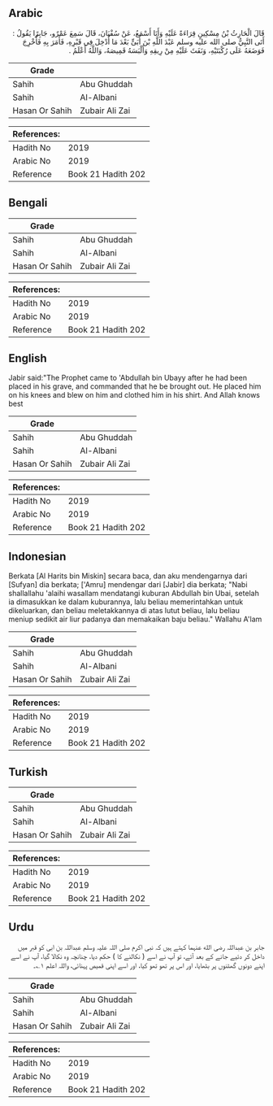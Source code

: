 ## Arabic


<div dir="rtl" lang="ar" style={{fontSize:'larger',backgroundColor:'#f8f9fa',padding:20}}>
قَالَ الْحَارِثُ بْنُ مِسْكِينٍ قِرَاءَةً عَلَيْهِ وَأَنَا أَسْمَعُ، عَنْ سُفْيَانَ، قَالَ سَمِعَ عَمْرٌو، جَابِرًا يَقُولُ ‏:‏ أَتَى النَّبِيُّ صلى الله عليه وسلم عَبْدَ اللَّهِ بْنَ أُبَىٍّ بَعْدَ مَا أُدْخِلَ فِي قَبْرِهِ، فَأَمَرَ بِهِ فَأُخْرِجَ فَوَضَعَهُ عَلَى رُكْبَتَيْهِ، وَنَفَثَ عَلَيْهِ مِنْ رِيقِهِ وَأَلْبَسَهُ قَمِيصَهُ، وَاللَّهُ أَعْلَمُ ‏.‏
</div>
<div style={{backgroundColor:'#f8f9fa',padding:20, marginBottom: 10}}><table> <thead> <tr> <th>Grade</th> <th></th> </tr> </thead> <tbody> <tr><td>Sahih</td><td>Abu Ghuddah</td></tr><tr><td>Sahih</td><td>Al-Albani</td></tr><tr><td>Hasan Or Sahih</td><td>Zubair Ali Zai</td></tr></tbody></table><table> <thead> <tr> <th>References:</th> <th></th> </tr> </thead> <tbody><tr><td>Hadith No</td><td>2019</td></tr><tr><td>Arabic No</td><td>2019</td></tr><tr><td>Reference</td><td>Book 21 Hadith 202</td></tr></tbody></table></div>

## Bengali


<div dir="ltr" lang="bn" style={{fontSize:'larger',backgroundColor:'#f8f9fa',padding:20}}>

</div>
<div style={{backgroundColor:'#f8f9fa',padding:20, marginBottom: 10}}><table> <thead> <tr> <th>Grade</th> <th></th> </tr> </thead> <tbody> <tr><td>Sahih</td><td>Abu Ghuddah</td></tr><tr><td>Sahih</td><td>Al-Albani</td></tr><tr><td>Hasan Or Sahih</td><td>Zubair Ali Zai</td></tr></tbody></table><table> <thead> <tr> <th>References:</th> <th></th> </tr> </thead> <tbody><tr><td>Hadith No</td><td>2019</td></tr><tr><td>Arabic No</td><td>2019</td></tr><tr><td>Reference</td><td>Book 21 Hadith 202</td></tr></tbody></table></div>

## English


<div dir="ltr" lang="en" style={{fontSize:'larger',backgroundColor:'#f8f9fa',padding:20}}>
Jabir said:"The Prophet came to 'Abdullah bin Ubayy after he had been placed in his grave, and commanded that he be brought out. He placed him on his knees and blew on him and clothed him in his shirt. And Allah knows best
</div>
<div style={{backgroundColor:'#f8f9fa',padding:20, marginBottom: 10}}><table> <thead> <tr> <th>Grade</th> <th></th> </tr> </thead> <tbody> <tr><td>Sahih</td><td>Abu Ghuddah</td></tr><tr><td>Sahih</td><td>Al-Albani</td></tr><tr><td>Hasan Or Sahih</td><td>Zubair Ali Zai</td></tr></tbody></table><table> <thead> <tr> <th>References:</th> <th></th> </tr> </thead> <tbody><tr><td>Hadith No</td><td>2019</td></tr><tr><td>Arabic No</td><td>2019</td></tr><tr><td>Reference</td><td>Book 21 Hadith 202</td></tr></tbody></table></div>

## Indonesian


<div dir="ltr" lang="id" style={{fontSize:'larger',backgroundColor:'#f8f9fa',padding:20}}>
Berkata [Al Harits bin Miskin] secara baca, dan aku mendengarnya dari [Sufyan] dia berkata; ['Amru] mendengar dari [Jabir] dia berkata; "Nabi shallallahu 'alaihi wasallam mendatangi kuburan Abdullah bin Ubai, setelah ia dimasukkan ke dalam kuburannya, lalu beliau memerintahkan untuk dikeluarkan, dan beliau meletakkannya di atas lutut beliau, lalu beliau meniup sedikit air liur padanya dan memakaikan baju beliau." Wallahu A'lam
</div>
<div style={{backgroundColor:'#f8f9fa',padding:20, marginBottom: 10}}><table> <thead> <tr> <th>Grade</th> <th></th> </tr> </thead> <tbody> <tr><td>Sahih</td><td>Abu Ghuddah</td></tr><tr><td>Sahih</td><td>Al-Albani</td></tr><tr><td>Hasan Or Sahih</td><td>Zubair Ali Zai</td></tr></tbody></table><table> <thead> <tr> <th>References:</th> <th></th> </tr> </thead> <tbody><tr><td>Hadith No</td><td>2019</td></tr><tr><td>Arabic No</td><td>2019</td></tr><tr><td>Reference</td><td>Book 21 Hadith 202</td></tr></tbody></table></div>

## Turkish


<div dir="ltr" lang="tr" style={{fontSize:'larger',backgroundColor:'#f8f9fa',padding:20}}>

</div>
<div style={{backgroundColor:'#f8f9fa',padding:20, marginBottom: 10}}><table> <thead> <tr> <th>Grade</th> <th></th> </tr> </thead> <tbody> <tr><td>Sahih</td><td>Abu Ghuddah</td></tr><tr><td>Sahih</td><td>Al-Albani</td></tr><tr><td>Hasan Or Sahih</td><td>Zubair Ali Zai</td></tr></tbody></table><table> <thead> <tr> <th>References:</th> <th></th> </tr> </thead> <tbody><tr><td>Hadith No</td><td>2019</td></tr><tr><td>Arabic No</td><td>2019</td></tr><tr><td>Reference</td><td>Book 21 Hadith 202</td></tr></tbody></table></div>

## Urdu


<div dir="rtl" lang="ur" style={{fontSize:'larger',backgroundColor:'#f8f9fa',padding:20}}>
جابر بن عبداللہ رضی الله عنہما کہتے ہیں کہ نبی اکرم صلی اللہ علیہ وسلم عبداللہ بن ابی کو قبر میں داخل کر دئیے جانے کے بعد آئے، تو آپ نے اسے ( نکالنے کا ) حکم دیا، چنانچہ وہ نکالا گیا، آپ نے اسے اپنے دونوں گھٹنوں پر بٹھایا، اور اس پر تھو تھو کیا، اور اسے اپنی قمیص پہنائی، واللہ اعلم ۱؎۔
</div>
<div style={{backgroundColor:'#f8f9fa',padding:20, marginBottom: 10}}><table> <thead> <tr> <th>Grade</th> <th></th> </tr> </thead> <tbody> <tr><td>Sahih</td><td>Abu Ghuddah</td></tr><tr><td>Sahih</td><td>Al-Albani</td></tr><tr><td>Hasan Or Sahih</td><td>Zubair Ali Zai</td></tr></tbody></table><table> <thead> <tr> <th>References:</th> <th></th> </tr> </thead> <tbody><tr><td>Hadith No</td><td>2019</td></tr><tr><td>Arabic No</td><td>2019</td></tr><tr><td>Reference</td><td>Book 21 Hadith 202</td></tr></tbody></table></div>